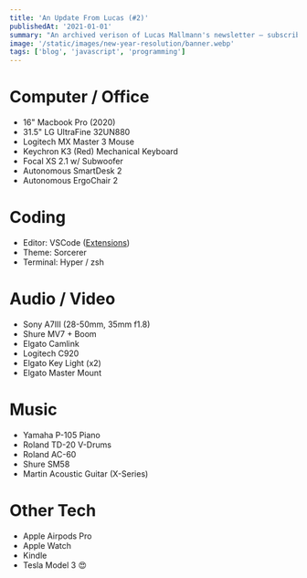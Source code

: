 ```yaml
---
title: 'An Update From Lucas (#2)'
publishedAt: '2021-01-01'
summary: "An archived verison of Lucas Mallmann's newsletter – subscribe to get early access."
image: '/static/images/new-year-resolution/banner.webp'
tags: ['blog', 'javascript', 'programming']
---
```


# Computer / Office

- 16" Macbook Pro (2020)
- 31.5" LG UltraFine 32UN880
- Logitech MX Master 3 Mouse
- Keychron K3 (Red) Mechanical Keyboard
- Focal XS 2.1 w/ Subwoofer
- Autonomous SmartDesk 2
- Autonomous ErgoChair 2

# Coding

- Editor: VSCode ([Extensions](https://github.com/leerob/fastfeedback/blob/master/.vscode/extensions.json))
- Theme: Sorcerer
- Terminal: Hyper / zsh

# Audio / Video

- Sony A7III (28-50mm, 35mm f1.8)
- Shure MV7 + Boom
- Elgato Camlink
- Logitech C920
- Elgato Key Light (x2)
- Elgato Master Mount

# Music

- Yamaha P-105 Piano
- Roland TD-20 V-Drums
- Roland AC-60
- Shure SM58
- Martin Acoustic Guitar (X-Series)

# Other Tech

- Apple Airpods Pro
- Apple Watch
- Kindle
- Tesla Model 3 😍
